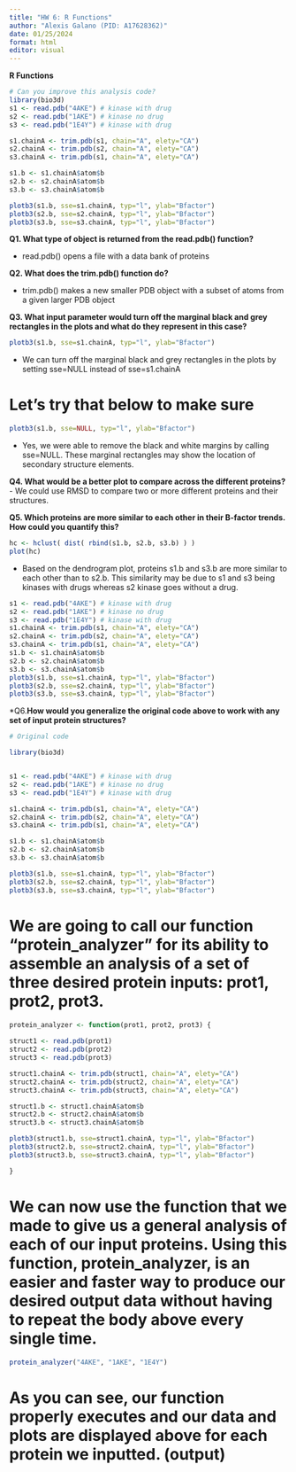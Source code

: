 ---
title: "HW 6: R Functions"
author: "Alexis Galano (PID: A17628362)"
date: 01/25/2024
format: html
editor: visual
---

**R Functions**

```{r}
# Can you improve this analysis code?
library(bio3d)
s1 <- read.pdb("4AKE") # kinase with drug
s2 <- read.pdb("1AKE") # kinase no drug
s3 <- read.pdb("1E4Y") # kinase with drug

s1.chainA <- trim.pdb(s1, chain="A", elety="CA")
s2.chainA <- trim.pdb(s2, chain="A", elety="CA")
s3.chainA <- trim.pdb(s1, chain="A", elety="CA")

s1.b <- s1.chainA$atom$b
s2.b <- s2.chainA$atom$b
s3.b <- s3.chainA$atom$b

plotb3(s1.b, sse=s1.chainA, typ="l", ylab="Bfactor")
plotb3(s2.b, sse=s2.chainA, typ="l", ylab="Bfactor")
plotb3(s3.b, sse=s3.chainA, typ="l", ylab="Bfactor") 
```

**Q1. What type of object is returned from the read.pdb() function?**

-   read.pdb() opens a file with a data bank of proteins

**Q2. What does the trim.pdb() function do?**

-   trim.pdb() makes a new smaller PDB object with a subset of atoms from a given larger PDB object

**Q3. What input parameter would turn off the marginal black and grey rectangles in the plots and what do they represent in this case?**

```{r}
plotb3(s1.b, sse=s1.chainA, typ="l", ylab="Bfactor")
```

-   We can turn off the marginal black and grey rectangles in the plots by setting sse=NULL instead of sse=s1.chainA

# Let's try that below to make sure

```{r}
plotb3(s1.b, sse=NULL, typ="l", ylab="Bfactor")
```

-   Yes, we were able to remove the black and white margins by calling sse=NULL. These marginal rectangles may show the location of secondary structure elements.

**Q4. What would be a better plot to compare across the different proteins?** - We could use RMSD to compare two or more different proteins and their structures.

**Q5. Which proteins are more similar to each other in their B-factor trends. How could you quantify this?**

```{r}
hc <- hclust( dist( rbind(s1.b, s2.b, s3.b) ) )
plot(hc)
```

-   Based on the dendrogram plot, proteins s1.b and s3.b are more similar to each other than to s2.b. This similarity may be due to s1 and s3 being kinases with drugs whereas s2 kinase goes without a drug.

```{r}
s1 <- read.pdb("4AKE") # kinase with drug
s2 <- read.pdb("1AKE") # kinase no drug
s3 <- read.pdb("1E4Y") # kinase with drug
s1.chainA <- trim.pdb(s1, chain="A", elety="CA")
s2.chainA <- trim.pdb(s2, chain="A", elety="CA")
s3.chainA <- trim.pdb(s1, chain="A", elety="CA")
s1.b <- s1.chainA$atom$b
s2.b <- s2.chainA$atom$b
s3.b <- s3.chainA$atom$b
plotb3(s1.b, sse=s1.chainA, typ="l", ylab="Bfactor")
plotb3(s2.b, sse=s2.chainA, typ="l", ylab="Bfactor")
plotb3(s3.b, sse=s3.chainA, typ="l", ylab="Bfactor")
```

\*Q6.**How would you generalize the original code above to work with any set of input protein structures?**

```{r}
# Original code

library(bio3d)


s1 <- read.pdb("4AKE") # kinase with drug
s2 <- read.pdb("1AKE") # kinase no drug
s3 <- read.pdb("1E4Y") # kinase with drug

s1.chainA <- trim.pdb(s1, chain="A", elety="CA")
s2.chainA <- trim.pdb(s2, chain="A", elety="CA")
s3.chainA <- trim.pdb(s1, chain="A", elety="CA")

s1.b <- s1.chainA$atom$b
s2.b <- s2.chainA$atom$b
s3.b <- s3.chainA$atom$b

plotb3(s1.b, sse=s1.chainA, typ="l", ylab="Bfactor")
plotb3(s2.b, sse=s2.chainA, typ="l", ylab="Bfactor")
plotb3(s3.b, sse=s3.chainA, typ="l", ylab="Bfactor") 

```

# We are going to call our function "protein_analyzer" for its ability to assemble an analysis of a set of three desired protein inputs: prot1, prot2, prot3.

```{r}


protein_analyzer <- function(prot1, prot2, prot3) { 
  
struct1 <- read.pdb(prot1)
struct2 <- read.pdb(prot2)
struct3 <- read.pdb(prot3)

struct1.chainA <- trim.pdb(struct1, chain="A", elety="CA")
struct2.chainA <- trim.pdb(struct2, chain="A", elety="CA")
struct3.chainA <- trim.pdb(struct3, chain="A", elety="CA")

struct1.b <- struct1.chainA$atom$b
struct2.b <- struct2.chainA$atom$b
struct3.b <- struct3.chainA$atom$b

plotb3(struct1.b, sse=struct1.chainA, typ="l", ylab="Bfactor")
plotb3(struct2.b, sse=struct2.chainA, typ="l", ylab="Bfactor")
plotb3(struct3.b, sse=struct3.chainA, typ="l", ylab="Bfactor")

}

```

# We can now use the function that we made to give us a general analysis of each of our input proteins. Using this function, protein_analyzer, is an easier and faster way to produce our desired output data without having to repeat the body above every single time.

```{r}
protein_analyzer("4AKE", "1AKE", "1E4Y") 
```

# As you can see, our function properly executes and our data and plots are displayed above for each protein we inputted. (output)